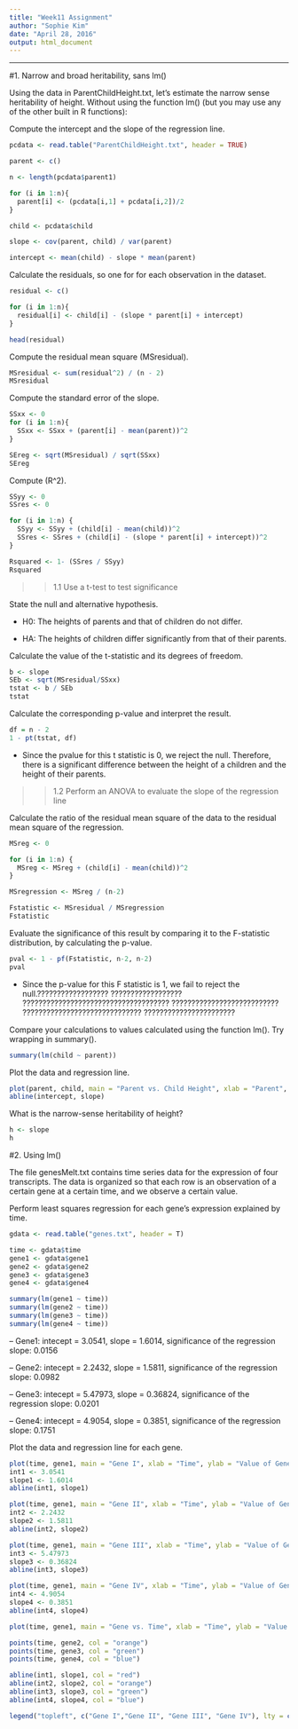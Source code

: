```yaml
---
title: "Week11 Assignment"
author: "Sophie Kim"
date: "April 28, 2016"
output: html_document
---
```

--------------------------------------------------------------------------------------------------------------

#1. Narrow and broad heritability, sans lm()

Using the data in ParentChildHeight.txt, let’s estimate the narrow sense heritability of height. Without using the function lm() (but you may use any of the other built in R functions):

Compute the intercept and the slope of the regression line.
```r
pcdata <- read.table("ParentChildHeight.txt", header = TRUE)

parent <- c()

n <- length(pcdata$parent1)

for (i in 1:n){
  parent[i] <- (pcdata[i,1] + pcdata[i,2])/2
}

child <- pcdata$child

slope <- cov(parent, child) / var(parent)

intercept <- mean(child) - slope * mean(parent)
```

Calculate the residuals, so one for for each observation in the dataset.
```r
residual <- c()

for (i in 1:n){
  residual[i] <- child[i] - (slope * parent[i] + intercept)
}

head(residual)
```

Compute the residual mean square (MSresidual).
```r
MSresidual <- sum(residual^2) / (n - 2)
MSresidual
```

Compute the standard error of the slope.

```r
SSxx <- 0
for (i in 1:n){
  SSxx <- SSxx + (parent[i] - mean(parent))^2
}

SEreg <- sqrt(MSresidual) / sqrt(SSxx)
SEreg
```

Compute \(R^2\).
```r
SSyy <- 0
SSres <- 0

for (i in 1:n) {
  SSyy <- SSyy + (child[i] - mean(child))^2
  SSres <- SSres + (child[i] - (slope * parent[i] + intercept))^2
}

Rsquared <- 1- (SSres / SSyy)
Rsquared
```

>> 1.1 Use a t-test to test significance

State the null and alternative hypothesis. 

- H0: The heights of parents and that of children do not differ.

- HA: The heights of children differ significantly from that of their parents.


Calculate the value of the t-statistic and its degrees of freedom.
```r
b <- slope
SEb <- sqrt(MSresidual/SSxx)
tstat <- b / SEb
tstat
```

Calculate the corresponding p-value and interpret the result.
```r
df = n - 2
1 - pt(tstat, df)
```
- Since the pvalue for this t statistic is 0, we reject the null. Therefore, there is a significant difference between the height of a children and the height of their parents.


>> 1.2 Perform an ANOVA to evaluate the slope of the regression line

Calculate the ratio of the residual mean square of the data to the residual mean square of the regression.
```r
MSreg <- 0

for (i in 1:n) {
  MSreg <- MSreg + (child[i] - mean(child))^2
}

MSregression <- MSreg / (n-2)

Fstatistic <- MSresidual / MSregression
Fstatistic
```

Evaluate the significance of this result by comparing it to the F-statistic distribution, by calculating the p-value.
```r
pval <- 1 - pf(Fstatistic, n-2, n-2)
pval
```
- Since the p-value for this F statistic is 1, we fail to reject the null.??????????????????
??????????????????
?????????????????????????????????????
???????????????????????????
??????????????????????????????
???????????????????????

Compare your calculations to values calculated using the function lm(). Try wrapping in summary().
```r
summary(lm(child ~ parent))
```

Plot the data and regression line.
```r
plot(parent, child, main = "Parent vs. Child Height", xlab = "Parent", ylab = "Child")
abline(intercept, slope)
```

What is the narrow-sense heritability of height? 
```r
h <- slope
h
```


#2. Using lm()

The file genesMelt.txt contains time series data for the expression of four transcripts. The data is organized so that each row is an observation of a certain gene at a certain time, and we observe a certain value.

Perform least squares regression for each gene’s expression explained by time.

```r
gdata <- read.table("genes.txt", header = T)

time <- gdata$time
gene1 <- gdata$gene1
gene2 <- gdata$gene2
gene3 <- gdata$gene3
gene4 <- gdata$gene4

summary(lm(gene1 ~ time))
summary(lm(gene2 ~ time))
summary(lm(gene3 ~ time))
summary(lm(gene4 ~ time))

```
-- Gene1: intecept = 3.0541, slope = 1.6014, significance of the regression slope: 0.0156 

-- Gene2: intecept = 2.2432, slope = 1.5811, significance of the regression slope: 0.0982

-- Gene3: intecept = 5.47973, slope = 0.36824, significance of the regression slope: 0.0201

-- Gene4: intecept = 4.9054, slope = 0.3851, significance of the regression slope: 0.1751


Plot the data and regression line for each gene.

```r
plot(time, gene1, main = "Gene I", xlab = "Time", ylab = "Value of Gene 1 Observed")
int1 <- 3.0541 
slope1 <- 1.6014
abline(int1, slope1)
```

```r
plot(time, gene1, main = "Gene II", xlab = "Time", ylab = "Value of Gene 2 Observed")
int2 <- 2.2432 
slope2 <- 1.5811
abline(int2, slope2)
```

```r
plot(time, gene1, main = "Gene III", xlab = "Time", ylab = "Value of Gene 3 Observed")
int3 <- 5.47973
slope3 <- 0.36824
abline(int3, slope3)
```

```r
plot(time, gene1, main = "Gene IV", xlab = "Time", ylab = "Value of Gene 4 Observed")
int4 <- 4.9054 
slope4 <- 0.3851
abline(int4, slope4)
```


```r
plot(time, gene1, main = "Gene vs. Time", xlab = "Time", ylab = "Value of Genes Observed", col = "red")

points(time, gene2, col = "orange")
points(time, gene3, col = "green")
points(time, gene4, col = "blue")

abline(int1, slope1, col = "red")
abline(int2, slope2, col = "orange")
abline(int3, slope3, col = "green")
abline(int4, slope4, col = "blue")

legend("topleft", c("Gene I","Gene II", "Gene III", "Gene IV"), lty = c(1, 1), lwd = c(1, 1), col=c("red", "orange", "green", "blue"))

```